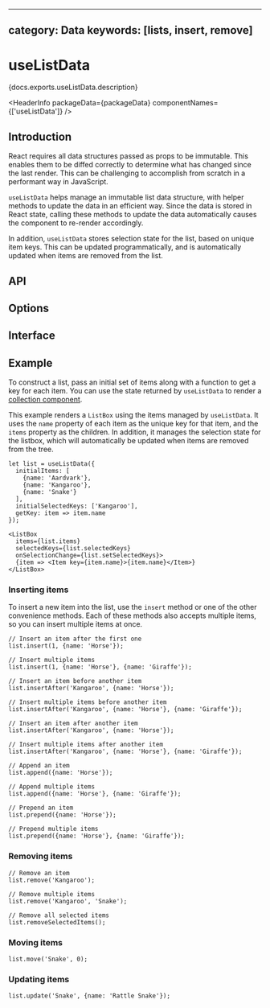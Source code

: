 <!-- Copyright 2020 Adobe. All rights reserved.
This file is licensed to you under the Apache License, Version 2.0 (the "License");
you may not use this file except in compliance with the License. You may obtain a copy
of the License at http://www.apache.org/licenses/LICENSE-2.0
Unless required by applicable law or agreed to in writing, software distributed under
the License is distributed on an "AS IS" BASIS, WITHOUT WARRANTIES OR REPRESENTATIONS
OF ANY KIND, either express or implied. See the License for the specific language
governing permissions and limitations under the License. -->



---
category: Data
keywords: [lists, insert, remove]
---

# useListData

<p>{docs.exports.useListData.description}</p>

<HeaderInfo
  packageData={packageData}
  componentNames={['useListData']} />

## Introduction

React requires all data structures passed as props to be immutable. This enables them to be diffed correctly to determine
what has changed since the last render. This can be challenging to accomplish from scratch in a performant way in JavaScript.

`useListData` helps manage an immutable list data structure, with helper methods to update the data in an efficient way.
Since the data is stored in React state, calling these methods to update the data automatically causes the component
to re-render accordingly.

In addition, `useListData` stores selection state for the list, based on unique item keys. This can be updated programmatically,
and is automatically updated when items are removed from the list.

## API

<FunctionAPI function={docs.exports.useListData} links={docs.links} />

## Options

<ClassAPI links={docs.links} class={docs.links[docs.exports.useListData.parameters[0].value.base.id]} />

## Interface

<ClassAPI links={docs.links} class={docs.links[docs.exports.useListData.return.base.id]} />

## Example

To construct a list, pass an initial set of items along with a function to get a key for each item.
You can use the state returned by `useListData` to render a [collection component](collections.html).

This example renders a `ListBox` using the items managed by `useListData`. It uses the `name` property of each item
as the unique key for that item, and the `items` property as the children. In addition, it manages the selection state
for the listbox, which will automatically be updated when items are removed from the tree.

```tsx
let list = useListData({
  initialItems: [
    {name: 'Aardvark'},
    {name: 'Kangaroo'},
    {name: 'Snake'}
  ],
  initialSelectedKeys: ['Kangaroo'],
  getKey: item => item.name
});

<ListBox
  items={list.items}
  selectedKeys={list.selectedKeys}
  onSelectionChange={list.setSelectedKeys}>
  {item => <Item key={item.name}>{item.name}</Item>}
</ListBox>
```

### Inserting items

To insert a new item into the list, use the `insert` method or one of the other convenience methods.
Each of these methods also accepts multiple items, so you can insert multiple items at once.

```tsx
// Insert an item after the first one
list.insert(1, {name: 'Horse'});

// Insert multiple items
list.insert(1, {name: 'Horse'}, {name: 'Giraffe'});
```

```tsx
// Insert an item before another item
list.insertAfter('Kangaroo', {name: 'Horse'});

// Insert multiple items before another item
list.insertAfter('Kangaroo', {name: 'Horse'}, {name: 'Giraffe'});
```

```tsx
// Insert an item after another item
list.insertAfter('Kangaroo', {name: 'Horse'});

// Insert multiple items after another item
list.insertAfter('Kangaroo', {name: 'Horse'}, {name: 'Giraffe'});
```

```tsx
// Append an item
list.append({name: 'Horse'});

// Append multiple items
list.append({name: 'Horse'}, {name: 'Giraffe'});
```

```tsx
// Prepend an item
list.prepend({name: 'Horse'});

// Prepend multiple items
list.prepend({name: 'Horse'}, {name: 'Giraffe'});
```

### Removing items

```tsx
// Remove an item
list.remove('Kangaroo');

// Remove multiple items
list.remove('Kangaroo', 'Snake');
```

```tsx
// Remove all selected items
list.removeSelectedItems();
```

### Moving items

```tsx
list.move('Snake', 0);
```

### Updating items

```tsx
list.update('Snake', {name: 'Rattle Snake'});
```
